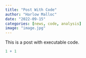 ```yaml
---
title: "Post With Code"
author: "Harlow Malloc"
date: "2022-09-15"
categories: [news, code, analysis]
image: "image.jpg"
---
```


This is a post with executable code.

```r
1 + 1
```
